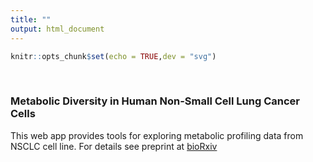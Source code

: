 ```yaml
---
title: ""
output: html_document
---
```


```r
knitr::opts_chunk$set(echo = TRUE,dev = "svg")
```

</br>

### Metabolic Diversity in Human Non-Small Cell Lung Cancer Cells
<p> This web app provides tools for exploring metabolic profiling data from NSCLC cell line. For details see preprint at [bioRxiv](https://www.biorxiv.org/content/10.1101/561688v1) </p>
